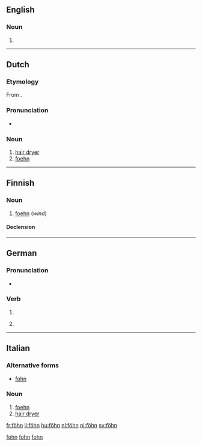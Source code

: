 {{also|Föhn}}
==English==

===Noun===
{{en-noun}}

# {{alternative spelling of|foehn}}

[[Category:English terms spelled with Ö|fohn]]

----

==Dutch==

===Etymology===
From {{etyl|de|nl}} {{term|Föhn|lang=de}}.

===Pronunciation===
* {{IPA|lang=nl|/føːn/}}

===Noun===
{{nl-noun|m|föhns|föhntje}}

# [[hair dryer]]
# [[foehn]]

[[Category:Dutch terms spelled with Ö|fohn]]

----

==Finnish==

===Noun===
{{fi-noun}}

# [[foehn]] (''wind'')

====Declension====
{{fi-decl-risti|föhn|||ä}}

----

==German==

===Pronunciation===
* {{IPA|/føːn/|lang=de}}

===Verb===
{{head|de|verb form}}

# {{de-verb form of|föhnen|i|s}}
# {{informal|lang=de}} {{de-verb form of|föhnen|1|s|g}}

----

==Italian==

===Alternative forms===
* [[fohn]]

===Noun===
{{head|it|noun}} {{m|inv}}

# [[foehn]]
# [[hair dryer]]

[[Category:Italian terms spelled with Ö|fohn]]

[[fr:föhn]]
[[li:föhn]]
[[hu:föhn]]
[[nl:föhn]]
[[pl:föhn]]
[[sv:föhn]]